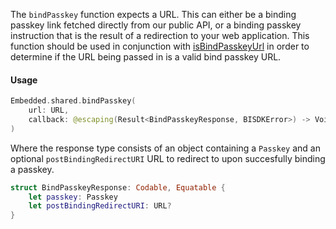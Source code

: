 The `bindPasskey` function expects a URL. This can either be a binding passkey link fetched directly from our public API, or a binding passkey instruction that is the result of a redirection to your web application. This function should be used in conjunction with [isBindPasskeyUrl](#bind-passkey-url-validation) in order to determine if the URL being passed in is a valid bind passkey URL.

#### Usage

```swift
Embedded.shared.bindPasskey(
    url: URL,
    callback: @escaping(Result<BindPasskeyResponse, BISDKError>) -> Void
)
```

Where the response type consists of an object containing a `Passkey` and an optional `postBindingRedirectURI` URL to redirect to upon succesfully binding a passkey.

```swift
struct BindPasskeyResponse: Codable, Equatable {
    let passkey: Passkey
    let postBindingRedirectURI: URL?
}
```
